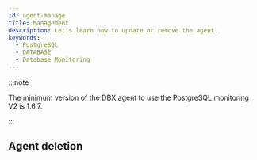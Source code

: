 ```yaml
---
id: agent-manage
title: Management
description: Let's learn how to update or remove the agent.
keywords:
  - PostgreSQL
  - DATABASE
  - Database Monitoring
---
```



<Dbupdateagent />

:::note

The minimum version of the DBX agent to use the PostgreSQL monitoring V2 is 1.6.7.

:::

## Agent deletion


<Dbuninstallagentinstalledserver />


<Dbunistallagentinservice />


<V2management level={2} />
